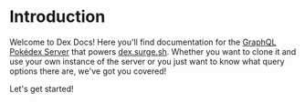 
# Introduction

Welcome to Dex Docs! Here you'll find documentation for the [GraphQL Pokédex Server](https://github.com/jgarrow/graphql-server-pokeapi) that powers [dex.surge.sh](http://dex.surge.sh/). Whether you want to clone it and use your own instance of the server or you just want to know what query options there are, we've got you covered!

<Link to="/getting-started">Let's get started!</Link>
